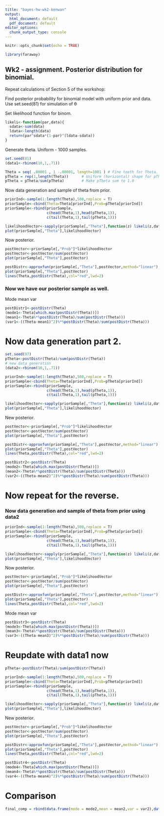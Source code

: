 ```yaml
---
title: "bayes-hw-wk2-kenwan"
output:
  html_document: default
  pdf_document: default
editor_options:
  chunk_output_type: console
---
```


```r
knitr::opts_chunk$set(echo = TRUE)

library(faraway)

```

## Wk2 - assignment. Posterior distribution for binomial.

Repeat calculations of Section 5 of the workshop:

Find posterior probability for binomial model with uniform prior and data. Use set.seed(81) for simulation of θ

Set likelihood function for binom.

```r

likeli<-function(par,data){
  sdata<-sum(data)
  ldata<-length(data)
  return(par^sdata*(1-par)^(ldata-sdata))
}

```

Generate theta. Uniform - 1000 samples.

```r

set.seed(81)
(data1<-rbinom(10,1,.71))

Theta = seq( .00001 , 1 -.00001, length=1001 ) # Fine teeth for Theta.
pTheta = rep(1,length(Theta))      # Uniform (horizontal) shape for pTheta.
pTheta = pTheta/sum(pTheta)        # Make pTheta sum to 1.0


```

Now data generation and sample of theta from prior.

```r

priorInd<-sample(1:length(Theta),500,replace = T)
priorSample<-cbind(Theta=Theta[priorInd],Prob=pTheta[priorInd])
priorSample<-rbind(priorSample,
                   c(head(Theta,1),head(pTheta,1)),
                   c(tail(Theta,1),tail(pTheta,1)))

likelihoodVector<-sapply(priorSample[,"Theta"],function(z) likeli(z,data1))
plot(priorSample[,"Theta"],likelihoodVector)

```

Now posterior.

```r

postVector<-priorSample[,"Prob"]*likelihoodVector
postVector<-postVector/sum(postVector)
plot(priorSample[,"Theta"],postVector)

postDistr<-approxfun(priorSample[,"Theta"],postVector,method="linear")
plot(priorSample[,"Theta"],postVector)
lines(Theta,postDistr(Theta),col="red",lwd=2)


```

### Now we have our posterior sample as well.

Mode mean var

```r

postDistr1<-postDistr(Theta)
(mode1<-Theta[which.max(postDistr(Theta))])
(mean1<-Theta%*%postDistr(Theta)/sum(postDistr(Theta)))
(var1<-((Theta-mean1)^2)%*%postDistr(Theta)/sum(postDistr(Theta)))


```

# Now data generation part 2.

```r

set.seed(97)
pTheta<-postDistr(Theta)/sum(postDistr(Theta))
# new data generation
(data2<-rbinom(10,1,.71))

priorInd<-sample(1:length(Theta),500,replace = T)
priorSample<-cbind(Theta=Theta[priorInd],Prob=pTheta[priorInd])
priorSample<-rbind(priorSample,
                   c(head(Theta,1),head(pTheta,1)),
                   c(tail(Theta,1),tail(pTheta,1)))

likelihoodVector<-sapply(priorSample[,"Theta"],function(z) likeli(z,data2))
plot(priorSample[,"Theta"],likelihoodVector)

```

New posterior.

```r

postVector<-priorSample[,"Prob"]*likelihoodVector
postVector<-postVector/sum(postVector)
plot(priorSample[,"Theta"],postVector)

postDistr<-approxfun(priorSample[,"Theta"],postVector,method="linear")
plot(priorSample[,"Theta"],postVector)
lines(Theta,postDistr(Theta),col="red",lwd=2)

postDistr2<-postDistr(Theta)
(mode2<-Theta[which.max(postDistr(Theta))])
(mean2<-Theta%*%postDistr(Theta)/sum(postDistr(Theta)))
(var2<-((Theta-mean2)^2)%*%postDistr(Theta)/sum(postDistr(Theta)))


```

# Now repeat for the reverse.

### Now data generation and sample of theta from prior using data2

```r

priorInd<-sample(1:length(Theta),500,replace = T)
priorSample<-cbind(Theta=Theta[priorInd],Prob=pTheta[priorInd])
priorSample<-rbind(priorSample,
                   c(head(Theta,1),head(pTheta,1)),
                   c(tail(Theta,1),tail(pTheta,1)))

likelihoodVector<-sapply(priorSample[,"Theta"],function(z) likeli(z,data2))
plot(priorSample[,"Theta"],likelihoodVector)

```

Now posterior.

```r

postVector<-priorSample[,"Prob"]*likelihoodVector
postVector<-postVector/sum(postVector)
plot(priorSample[,"Theta"],postVector)

postDistr<-approxfun(priorSample[,"Theta"],postVector,method="linear")
plot(priorSample[,"Theta"],postVector)
lines(Theta,postDistr(Theta),col="red",lwd=2)


```

Mode mean var

```r

postDistr3<-postDistr(Theta)
(mode3<-Theta[which.max(postDistr(Theta))])
(mean3<-Theta%*%postDistr(Theta)/sum(postDistr(Theta)))
(var3<-((Theta-mean3)^2)%*%postDistr(Theta)/sum(postDistr(Theta)))


```

# Reupdate with data1 now

```r

pTheta<-postDistr(Theta)/sum(postDistr(Theta))

priorInd<-sample(1:length(Theta),500,replace = T)
priorSample<-cbind(Theta=Theta[priorInd],Prob=pTheta[priorInd])
priorSample<-rbind(priorSample,
                   c(head(Theta,1),head(pTheta,1)),
                   c(tail(Theta,1),tail(pTheta,1)))

likelihoodVector<-sapply(priorSample[,"Theta"],function(z) likeli(z,data1))
plot(priorSample[,"Theta"],likelihoodVector)

```

New posterior.

```r

postVector<-priorSample[,"Prob"]*likelihoodVector
postVector<-postVector/sum(postVector)
plot(priorSample[,"Theta"],postVector)

postDistr<-approxfun(priorSample[,"Theta"],postVector,method="linear")
plot(priorSample[,"Theta"],postVector)
lines(Theta,postDistr(Theta),col="red",lwd=2)

postDistr4<-postDistr(Theta)
(mode4<-Theta[which.max(postDistr(Theta))])
(mean4<-Theta%*%postDistr(Theta)/sum(postDistr(Theta)))
(var4<-((Theta-mean4)^2)%*%postDistr(Theta)/sum(postDistr(Theta)))


```

# Comparison

```r

final_comp = rbind(data.frame(mode = mode2,mean = mean2,var = var2),data.frame(mode=mode4,mean = mean4, var = var4))

```